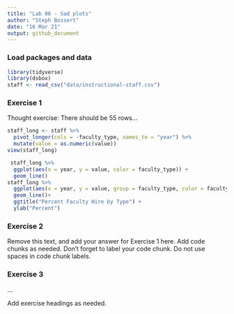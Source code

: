 ```yaml
---
title: "Lab 06 - Sad plots"
author: "Steph Bossert"
date: "16 Mar 21"
output: github_document
---
```


### Load packages and data

```r
library(tidyverse) 
library(dsbox) 
staff <- read_csv("data/instructional-staff.csv")
```

### Exercise 1
Thought exercise: There should be 55 rows... 
```r
staff_long <- staff %>%
  pivot_longer(cols = -faculty_type, names_to = "year") %>%
  mutate(value = as.numeric(value))
view(staff_long)
```

```r
 staff_long %>%
  ggplot(aes(x = year, y = value, color = faculty_type)) +
  geom_line()
staff_long %>%
  ggplot(aes(x = year, y = value, group = faculty_type, color = faculty_type)) +
  geom_line()+
  ggtitle("Percent Faculty Hire by Type") +
  ylab("Percent")
```

### Exercise 2

Remove this text, and add your answer for Exercise 1 here.
Add code chunks as needed.
Don't forget to label your code chunk.
Do not use spaces in code chunk labels.

### Exercise 3

...

Add exercise headings as needed.

